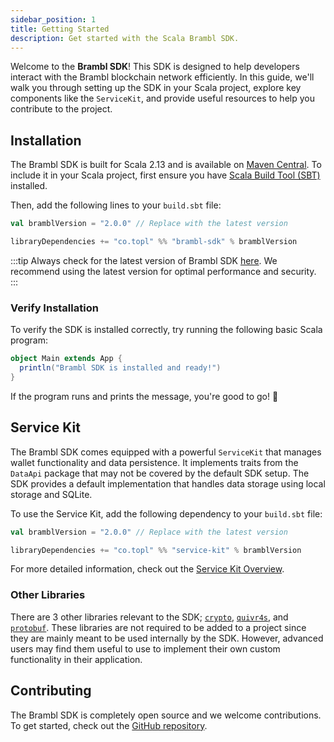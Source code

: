 ```yaml
---
sidebar_position: 1
title: Getting Started
description: Get started with the Scala Brambl SDK.
---
```



Welcome to the **Brambl SDK**! This SDK is designed to help developers interact with the Brambl blockchain network efficiently. 
In this guide, we'll walk you through setting up the SDK in your Scala project, explore key components like the `ServiceKit`, and provide 
useful resources to help you contribute to the project.

## Installation
The Brambl SDK is built for Scala 2.13 and is available on [Maven Central](https://search.maven.org/artifact/co.topl/brambl-sdk_2.13). 
To include it in your Scala project, first ensure you have [Scala Build Tool (SBT)](https://www.scala-sbt.org/1.x/docs/Setup.html) installed. 

Then, add the following lines to your `build.sbt` file:

```scala title="build.sbt"
val bramblVersion = "2.0.0" // Replace with the latest version

libraryDependencies += "co.topl" %% "brambl-sdk" % bramblVersion
```

:::tip
Always check for the latest version of Brambl SDK [here](https://central.sonatype.com/artifact/co.topl/brambl-sdk_2.13/versions). 
We recommend using the latest version for optimal performance and security.
:::

### Verify Installation
To verify the SDK is installed correctly, try running the following basic Scala program:

```scala
object Main extends App {
  println("Brambl SDK is installed and ready!")
}
```

If the program runs and prints the message, you're good to go! 🎉

## Service Kit

The Brambl SDK comes equipped with a powerful <ScaladocLink path="co/topl/brambl/servicekit/index.html"><code>ServiceKit</code></ScaladocLink> that manages wallet functionality and data persistence. 
It implements traits from the <ScaladocLink path="co/topl/brambl/dataApi/index.html"><code>DataApi</code></ScaladocLink> package that may not be covered by the default SDK setup. The SDK provides a default implementation that handles data storage using local storage and SQLite.

To use the Service Kit, add the following dependency to your `build.sbt` file:

```scala title="build.sbt"
val bramblVersion = "2.0.0" // Replace with the latest version

libraryDependencies += "co.topl" %% "service-kit" % bramblVersion
```

For more detailed information, check out the [Service Kit Overview](../service-kit/big-picture).


### Other Libraries

There are 3 other libraries relevant to the SDK; [`crypto`](https://search.maven.org/artifact/co.topl/crypto_2.13),
[`quivr4s`](https://search.maven.org/artifact/co.topl/quivr4s_2.13),
and [`protobuf`](https://search.maven.org/artifact/co.topl/protobuf-fs2_2.13). These libraries are not required to be added
to a project since they are mainly meant to be used internally by the SDK. However, advanced users may find them useful
to use to implement their own custom functionality in their application.

## Contributing

The Brambl SDK is completely open source and we welcome contributions. To get started, check out
the [GitHub repository](https://github.com/Topl/BramblSc).